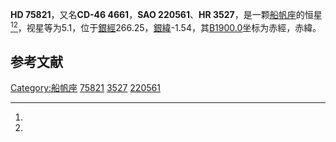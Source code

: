 {{Starbox begin
| name = HD 75821
}}
{{Starbox observe
| epoch = [[J2000.0|J2000.0]]
| constell = [[船帆座|船帆座]]<ref name=SIMBAD>{{cite web
 | url=http://simbad.u-strasbg.fr/simbad/sim-id?Ident=HR+3527
 | title=Pulsating variable Star
 | publisher=Centre de Données astronomiques de Strasbourg
 | work=SIMBAD
 | accessdate=2012-07-13
 | archive-date=2016-03-18
 | archive-url=https://web.archive.org/web/20160318163314/http://simbad.u-strasbg.fr/simbad/sim-id?Ident=HR+3527
 | dead-url=no
 }}</ref><ref name=DATA>{{cite web
 | url=http://vizier.u-strasbg.fr/viz-bin/VizieR-5?-out.add=.&-source=5050&-corr=PK=HR&-out.max=9999&HR=3527
 | title=VizieR Detailed Page
 | accessdate=2012-07-13
 | archive-date=2016-03-04
 | archive-url=https://web.archive.org/web/20160304210521/http://vizier.u-strasbg.fr/viz-bin/VizieR-5?-out.add=.&-source=5050&-corr=PK=HR&-out.max=9999&HR=3527
 | dead-url=no
 }}</ref>
| 星官 = 
| ra = {{RA|8|50|33.5}}<ref name=SIMBAD /><ref name=DATA />
| dec = {{DEC|-46|31|45}}<ref name=SIMBAD /><ref name=DATA />
| appmag_v = 5.1<ref name=SIMBAD /><ref name=DATA />
}}
{{Starbox character
| class = B0III<ref name=SIMBAD /><ref name=DATA />
| b-v = -0.21<ref name=SIMBAD /><ref name=DATA />
| u-b = -0.99<ref name=SIMBAD /><ref name=DATA />
| r-i = -0.16<ref name=SIMBAD /><ref name=DATA />
| variable = 
}}
{{Starbox astrometry
| radial_v = -0.99
| prop_mo_ra = 7
| parallax = 
| p_error = 
}}
{{Starbox catalog
| names =CD-46 4661，[[SAO星表|SAO]] 220561，[[HD星表|HD]] 75821，[[HR星表|HR]] 3527}}
{{Starbox reference |Simbad=HR+3527}}
{{Starbox end}}

'''HD 75821'''，又名'''CD-46 4661'''，'''SAO 220561'''、'''HR 3527'''，是一颗[[船帆座|船帆座]]的恒星<ref name=SIMBAD /><ref name=DATA />，视星等为5.1，位于[[銀道座標系|銀經]]266.25，[[銀道座標系|銀緯]]-1.54，其[[B1900.0|B1900.0]]坐标为赤經{{RA|8|47|9.8}}，赤緯{{DEC|-46|-1.54|18}}。

== 参考文献 ==
{{reflist}}

{{star-stub}}

{{Stars of Vela}}
[[Category:船帆座|Category:船帆座]]
[[Category:HD和HDE天體|75821]]
[[Category:HR天體|3527]]
[[Category:SAO天體|220561]]